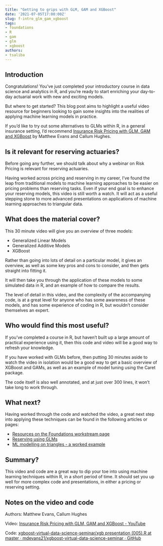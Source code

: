 ```yaml
---
title: "Getting to grips with GLM, GAM and XGBoost"
date: '2021-07-05T17:00:00Z'
slug: f-intro_glm_gam_xgboost
tags:
- foundations
- R
- gam
- glm
- xgboost
authors: 
- tsaliba
---
```


## Introduction

Congratulations! You’ve just completed your introductory course in data science and analytics in R, and you’re ready to start enriching your day-to-day actuarial work with new and exciting models.

But where to get started? This blog post aims to highlight a useful video resource for beginners looking to gain some insights into the realities of applying machine learning models in practice. 

If you’d like to try out some alternatives to GLMs within R, in a general insurance setting, I’d recommend [Insurance Risk Pricing with GLM, GAM and XGBoost](https://www.youtube.com/watch?v=sOyMLB1SsFk&t=0s) by Matthew Evans and Callum Hughes.


## Is it relevant for reserving actuaries?

Before going any further, we should talk about why a webinar on Risk Pricing is relevant for reserving actuaries.

Having worked across pricing and reserving in my career, I’ve found the leap from traditional models to machine learning approaches to be easier on pricing problems than reserving tasks. Even if your end goal is to enhance your reserving models, this video is still worth a watch. It will act as a useful stepping stone to more advanced presentations on applications of machine learning approaches to triangular data. 


## What does the material cover?

This 30 minute video will give you an overview of three models:

-   Generalized Linear Models 
-   Generalized Additive Models
-   XGBoost

Rather than going into lots of detail on a particular model, it gives an overview, as well as some key pros and cons to consider, and then gets straight into fitting it.

It will then take you through the application of these models to some simulated data in R, and an example of how to compare the results.

The level of detail in this video, and the complexity of the accompanying code, is at a great level for anyone who has some awareness of these models, and has some experience of coding in R, but wouldn’t consider themselves an expert.


## Who would find this most useful?

If you’ve completed a course in R, but haven’t built up a large amount of practical experience using it, then this code and video will be a good way to refresh your knowledge. 

If you have worked with GLMs before, then putting 30 minutes aside to watch the video in isolation would be a good way to get a basic overview of XGBoost and GAMs, as well as an example of model tuning using the Caret package. 

The code itself is also well annotated, and at just over 300 lines, it won’t take long to work through. 


## What next?

Having worked through the code and watched the video, a great next step into applying these techniques can be found in the following articles or pages:

-   [Resources on the Foundations workstream page](/mlr-blog/project/foundations/)
-   [Reserving using GLMs](/mlr-blog/post/glms/)
-   [ML modelling on triangles - a worked example](/mlr-blog/post/f-mlr3example/)


## Summary?

This video and code are a great way to dip your toe into using machine learning techniques within R, in a short period of time. It should set you up well for more complex code and presentations, in either a pricing or reserving setting. 


## Notes on the video and code

Authors: Matthew Evans, Callum Hughes

Video: [Insurance Risk Pricing with GLM, GAM and XGBoost - YouTube](https://www.youtube.com/watch?v=sOyMLB1SsFk&t=0s)

Code: [xgboost-virtual-data-science-seminar/xgb presentation (005).R at master · mdevans21/xgboost-virtual-data-science-seminar · GitHub](https://github.com/mdevans21/xgboost-virtual-data-science-seminar/blob/master/xgb%20presentation%20(005).R)





